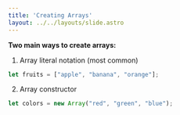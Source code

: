 ```yaml
---
title: 'Creating Arrays'
layout: ../../layouts/slide.astro
---
```


**Two main ways to create arrays:**

1. Array literal notation (most common)
```javascript
let fruits = ["apple", "banana", "orange"];
```

2. Array constructor
```javascript
let colors = new Array("red", "green", "blue");
```
